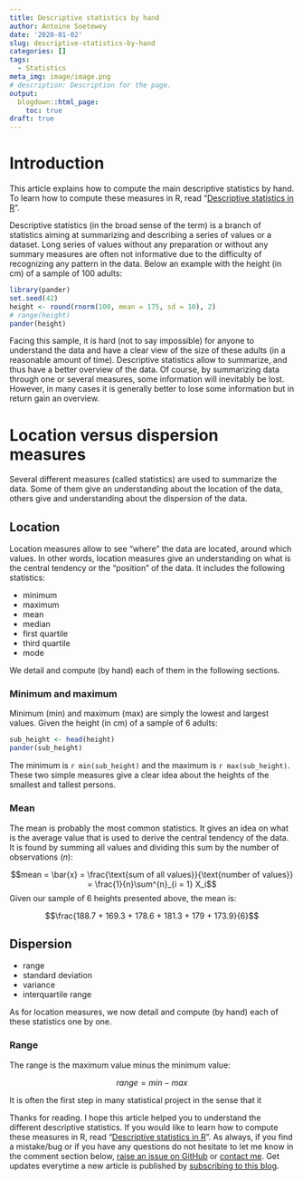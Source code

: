 ```yaml
---
title: Descriptive statistics by hand
author: Antoine Soetewey
date: '2020-01-02'
slug: descriptive-statistics-by-hand
categories: []
tags:
  - Statistics
meta_img: image/image.png
# description: Description for the page.
output:
  blogdown::html_page:
    toc: true
draft: true
---
```


# Introduction

This article explains how to compute the main descriptive statistics by hand. To learn how to compute these measures in R, read "[Descriptive statistics in R](/blog/descriptive-statistics-in-r/)".

Descriptive statistics (in the broad sense of the term) is a branch of statistics aiming at summarizing and describing a series of values or a dataset. Long series of values without any preparation or without any summary measures are often not informative due to the difficulty of recognizing any pattern in the data. Below an example with the height (in cm) of a sample of 100 adults:

```r
library(pander)
set.seed(42)
height <- round(rnorm(100, mean = 175, sd = 10), 2)
# range(height)
pander(height)
```

Facing this sample, it is hard (not to say impossible) for anyone to understand the data and have a clear view of the size of these adults (in a reasonable amount of time). Descriptive statistics allow to summarize, and thus have a better overview of the data. Of course, by summarizing data through one or several measures, some information will inevitably be lost. However, in many cases it is generally better to lose some information but in return gain an overview.

# Location versus dispersion measures

Several different measures (called statistics) are used to summarize the data. Some of them give an understanding about the location of the data, others give and understanding about the dispersion of the data.

## Location

Location measures allow to see "where" the data are located, around which values. In other words, location measures give an understanding on what is the central tendency or the "position" of the data. It includes the following statistics:

* minimum
* maximum
* mean
* median
* first quartile
* third quartile
* mode

We detail and compute (by hand) each of them in the following sections.

### Minimum and maximum

Minimum (min) and maximum (max) are simply the lowest and largest values. Given the height (in cm) of a sample of 6 adults:

```r
sub_height <- head(height)
pander(sub_height)
```

The minimum is `r min(sub_height)` and the maximum is `r max(sub_height)`. These two simple measures give a clear idea about the heights of the smallest and tallest persons.

### Mean

The mean is probably the most common statistics. It gives an idea on what is the average value that is used to derive the central tendency of the data. It is found by summing all values and dividing this sum by the number of observations ($n$):

$$mean = \bar{x} = \frac{\text{sum of all values}}{\text{number of values}} = \frac{1}{n}\sum^{n}_{i = 1} X_i$$
Given our sample of 6 heights presented above, the mean is:

$$\frac{188.7 + 169.3 + 178.6 + 181.3 + 179 + 173.9}{6}$$

## Dispersion

* range
* standard deviation
* variance
* interquartile range

As for location measures, we now detail and compute (by hand) each of these statistics one by one.

### Range

The range is the maximum value minus the minimum value:

$$range = min - max$$


It is often the first step in many statistical project in the sense that it 

Thanks for reading. I hope this article helped you to understand the different descriptive statistics. If you would like to learn how to compute these measures in R, read "[Descriptive statistics in R](/blog/descriptive-statistics-in-r/)". As always, if you find a mistake/bug or if you have any questions do not hesitate to let me know in the comment section below, <a href="https://github.com/AntoineSoetewey/statsandr/issues" target="_blank" rel="noopener">raise an issue on GitHub</a> or [contact me](/contact/). Get updates everytime a new article is published by [subscribing to this blog](/subscribe/).
